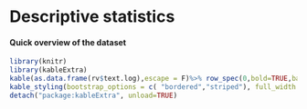 # Descriptive statistics

#### Quick overview of the dataset

```{r tab_DatasetOverview,out.width = "50%", echo=FALSE}
library(knitr)
library(kableExtra)
kable(as.data.frame(rv$text.log),escape = F)%>% row_spec(0,bold=TRUE,background = '#fff8ff') %>% 
kable_styling(bootstrap_options = c( "bordered","striped"), full_width = F)
detach("package:kableExtra", unload=TRUE)
```



<!-- ```{r fig_histoMV,out.width = "75%", echo=FALSE} -->
<!-- filename <-  normalizePath(paste(tempdir(), gGraphicsFilenames$histoMV_Image_DS, sep="/")) -->
<!-- if (file.exists(filename)){ -->
<!--     knitr::include_graphics(filename) -->
<!-- } -->
<!-- ``` -->


<!-- ```{r fig_histoMVperLines,out.width = "75%", echo=FALSE} -->
<!-- filename <-  normalizePath( paste(tempdir(), gGraphicsFilenames$histo_missvalues_per_lines_DS, sep="/")) -->
<!-- if (file.exists(filename)){ -->
<!--     knitr::include_graphics(filename) -->
<!-- } -->
<!-- ``` -->


<!-- ```{r fig_histoMVperCond,out.width = "75%", echo=FALSE} -->
<!-- filename <-  normalizePath(paste(tempdir(), gGraphicsFilenames$histo_missvalues_per_lines_per_conditions_DS, sep="/")) -->
<!-- ``` -->

<!-- ```{r fig_corMatrix,out.width = "75%", echo=FALSE} -->
<!-- filename <-  normalizePath(paste(tempdir(), gGraphicsFilenames$corrMatrix, sep="/")) -->
<!-- if (file.exists(filename)){ -->
<!--     knitr::include_graphics(filename) -->
<!-- } -->
<!-- ``` -->


<!-- ```{r fig_boxplot,out.width = "75%", echo=FALSE} -->
<!-- filename <-  normalizePath(paste(tempdir(), gGraphicsFilenames$boxplot, sep="/")) -->
<!-- if (file.exists(filename)){ -->
<!--     knitr::include_graphics(filename) -->
<!-- } -->
<!-- ``` -->


<!-- ```{r fig_dentistyPlot,out.width = "75%", echo=FALSE} -->
<!-- filename <-  normalizePath(paste(tempdir(), gGraphicsFilenames$densityPlot, sep="/")) -->
<!-- print(filename) -->
<!-- if (file.exists(filename)){ -->
<!--     knitr::include_graphics(filename) -->
<!-- } -->
<!-- ``` -->


<!-- ```{r fig_varDist,out.width = "75%", echo=FALSE} -->
<!-- filename <-  normalizePath(paste(tempdir(), gGraphicsFilenames$varDist, sep="/")) -->
<!-- if (file.exists(filename)){ -->
<!--     knitr::include_graphics(filename) -->
<!-- } -->
<!-- ``` -->


<!-- ```{r fig_vioplot,out.width = "75%", echo=FALSE} -->
<!-- filename <-  normalizePath(paste(tempdir(), gGraphicsFilenames$violinplot, sep="/")) -->
<!-- if (file.exists(filename)){ -->
<!--     knitr::include_graphics(filename) -->
<!-- } -->
<!-- ``` -->


<!-- ```{r fig_heatmap,out.width = "100%", echo=FALSE} -->
<!-- filename <-  normalizePath(paste(tempdir(), gGraphicsFilenames$heatmap, sep="/")) -->
<!-- if (file.exists(filename)){ -->
<!--     knitr::include_graphics(filename) -->
<!-- } -->
<!-- ``` -->


